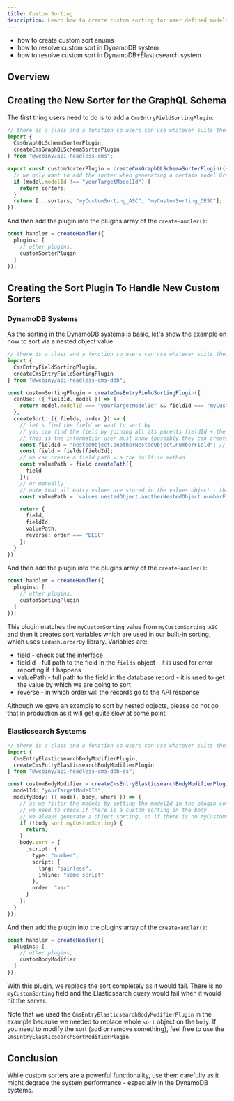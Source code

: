 ```yaml
---
title: Custom Sorting
description: Learn how to create custom sorting for user defined models
---
```



<Alert type="success" title="What you'll learn">

- how to create custom sort enums
- how to resolve custom sort in DynamoDB system
- how to resolve custom sort in DynamoDB+Elasticsearch system

</Alert>

## Overview

## Creating the New Sorter for the GraphQL Schema

The first thing users need to do is to add a `CmsEntryFieldSortingPlugin`:

```typescript apps/api/headlessCms/src/plugins/customSorterPlugin.ts
// there is a class and a function so users can use whatever suits their way of writing code
import {
  CmsGraphQLSchemaSorterPlugin,
  createCmsGraphQLSchemaSorterPlugin
} from "@webiny/api-headless-cms";

export const customSorterPlugin = createCmsGraphQLSchemaSorterPlugin(({ sorters, model }) => {
  // we only want to add the sorter when generating a certain model GraphQL Schema
  if (model.modelId !== "yourTargetModelId") {
    return sorters;
  }
  return [...sorters, "myCustomSorting_ASC", "myCustomSorting_DESC"];
});
```

And then add the plugin into the plugins array of the `createHandler()`:

```typescript apps/api/headlessCms/src/index.ts
const handler = createHandler({
  plugins: [
    // other plugins,
    customSorterPlugin
  ]
});
```

## Creating the Sort Plugin To Handle New Custom Sorters

### DynamoDB Systems

As the sorting in the DynamoDB systems is basic, let's show the example on how to sort via a nested object value:

```typescript apps/api/headlessCms/src/plugins/yourCustomSortPlugin.ts
// there is a class and a function so users can use whatever suits their way of writing code
import {
  CmsEntryFieldSortingPlugin,
  createCmsEntryFieldSortingPlugin
} from "@webiny/api-headless-cms-ddb";

const customSortingPlugin = createCmsEntryFieldSortingPlugin({
  canUse: ({ fieldId, model }) => {
    return model.modelId === "yourTargetModelId" && fieldId === "myCustomSorting";
  },
  createSort: ({ fields, order }) => {
    // let's find the field we want to sort by
    // you can find the field by joining all its parents fieldId + the fieldId you want to sort by via a dot (.)
    // this is the information user must know (possibly they can create a finder for the field)
    const fieldId = "nestedObject.anotherNestedObject.numberField"; // the fieldId is later on used in error report - if any
    const field = fields[fieldId];
    // we can create a field path via the built-in method
    const valuePath = field.createPath({
      field
    });
    // or manually
    // note that all entry values are stored in the values object - thats why it is in the beginning of the string
    const valuePath = `values.nestedObject.anotherNestedObject.numberField`;

    return {
      field,
      fieldId,
      valuePath,
      reverse: order === "DESC"
    };
  }
});
```

And then add the plugin into the plugins array of the `createHandler()`:

```typescript apps/api/headlessCms/src/index.ts
const handler = createHandler({
  plugins: [
    // other plugins,
    customSortingPlugin
  ]
});
```

This plugin matches the `myCustomSorting` value from `myCustomSorting_ASC` and then it creates sort variables which are used in our built-in sorting, which uses `lodash.orderBy` library.
Variables are:

- field - check out the [interface](https://github.com/webiny/webiny-js/blob/59046097e7dc93bd9b256999a4056a31ceb0f2e9/packages/api-headless-cms-ddb/src/operations/entry/filtering/types.ts#L13)
- fieldId - full path to the field in the `fields` object - it is used for error reporting if it happens
- valuePath - full path to the field in the database record - it is used to get the value by which we are going to sort
- reverse - in which order will the records go to the API response

<Alert type="warning">

Although we gave an example to sort by nested objects, please do not do that in production as it will get quite slow at some point.

</Alert>

### Elasticsearch Systems

```typescript apps/api/headlessCms/src/plugins/yourCustomSortPlugin.ts
// there is a class and a function so users can use whatever suits their way of writing code
import {
  CmsEntryElasticsearchBodyModifierPlugin,
  createCmsEntryElasticsearchBodyModifierPlugin
} from "@webiny/api-headless-cms-ddb-es";

const customBodyModifier = createCmsEntryElasticsearchBodyModifierPlugin({
  modelId: "yourTargetModelId",
  modifyBody: ({ model, body, where }) => {
    // as we filter the models by setting the modelId in the plugin configuration there is no need to do it again
    // we need to check if there is a custom sorting in the body
    // we always generate a object sorting, so if there is no myCustomSorting key - there is no custom sorting
    if (!body.sort.myCustomSorting) {
      return;
    }
    body.sort = {
      _script: {
        type: "number",
        script: {
          lang: "painless",
          inline: "some script"
        },
        order: "asc"
      }
    };
  }
});
```

And then add the plugin into the plugins array of the `createHandler()`:

```typescript apps/api/headlessCms/src/index.ts
const handler = createHandler({
  plugins: [
    // other plugins,
    customBodyModifier
  ]
});
```

With this plugin, we replace the sort completely as it would fail. There is no `myCustomSorting` field and the Elasticsearch query would fail when it would hit the server.

<Alert type="info">

Note that we used the `CmsEntryElasticsearchBodyModifierPlugin` in the example because we needed to replace whole `sort` object on the `body`. If you need to modify the sort (add or remove something), feel free to use the `CmsEntryElasticsearchSortModifierPlugin`.

</Alert>

## Conclusion

While custom sorters are a powerful functionality, use them carefully as it might degrade the system performance - especially in the DynamoDB systems.
